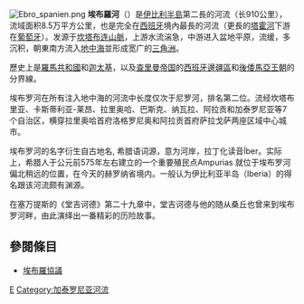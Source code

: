 {{noteTA
|T=zh-hans:埃布罗河; zh-hk:埃布羅河; zh-tw:厄波羅河;
|1=zh-hans:埃布罗; zh-hk:埃布羅; zh-tw:厄波羅;
|2=zh-hans:塔霍河;zh-hk:太加斯河;zh-tw:塔霍河;
}}
{{Geobox|
<!-- *** Name section *** -->  
| name                        = 埃布羅河
<!-- *** Map section *** -->
| map                         = Valle del Ebro.jpg
| map_size                    = 
| map_caption                 = 流域图
<!-- General section *** -->
| other_name                  = {{lang-es|Ebro}}
| other_name1                 = {{lang-ca|Ebre}}
| country                     = 西班牙
| country1                    = 
| length                      = 910
| length_imperial             = 
| watershed                   = 80093
| watershed_imperial          = 
| discharge_location          = 河口
| discharge_average           = 426
| discharge_average_imperial  = 
| discharge_max_month         = 
| discharge_max               = 
| discharge_max_imperial      = 
| discharge_min_month         = 
| discharge_min               = 
| discharge_min_imperial      = 
| discharge1_location         = 
| discharge1_average          = 
| discharge1_average_imperial = 
<!-- *** Source *** -->
| source_name                 = Pico de los Tres Mares
| source_region               = [[坎塔布里亚|坎塔布里亚]]
| source_location             = 
| source_country              = 
| source_country1             = 
| source_elevation            = 1980
| source_elevation_imperial   = 
| source_lat_d                = 
| source_lat_m                = 
| source_lat_s                = 
| source_lat_NS               = 
| source_long_d               = 
| source_long_m               = 
| source_long_s               = 
| source_long_EW              = 
<!-- *** Mouth *** -->
| mouth_name                  = [[塔拉戈纳|塔拉戈纳]]
| mouth_location              = 塔拉戈納省
| mouth_region                = 加泰隆尼亞
| mouth_country               = 
| mouth_country1              = 
| mouth_elevation             = 0
| mouth_elevation_imperial    = 
| mouth_lat_d                 = 
| mouth_lat_m                 = 
| mouth_lat_s                 = 
| mouth_lat_NS                = 
| mouth_long_d                = 
| mouth_long_m                = 
| mouth_long_s                = 
| mouth_long_EW               = 
<!-- *** Tributaries *** -->
| tributary_left              = Nela、Jerea、Bayas、Zadorra
| tributary_left1             = [[埃加河|埃加河]]、[[阿爾加河|阿爾加河]]、[[阿拉贡河|阿拉贡河]]、[[加耶戈河|加耶戈河]]、[[塞格雷河|塞格雷河]]
| tributary_right             = Oca、Oja、[[蒂龙河|蒂龙河]]、[[納赫里利亞河|納赫里利亞河]]、Iregua、[[錫達科斯河|錫達科斯河]]、Alhama
| tributary_right1            = [[哈隆河|哈隆河]]、[[韋爾瓦河|韋爾瓦河]]、Martín、[[瓜達洛佩河|瓜達洛佩河]]、[[馬塔拉尼亞河|馬塔拉尼亞河]]
<!-- *** Image *** --->
| image                       = EbroRiverDelta_ISS009-E-09985.jpg
| image_size                  = 
| image_caption               = 河口三角洲俯瞰
}}
[[File:Ebro_spanien.png|thumb]]
'''埃布羅河'''（{{lang-es|Ebro}}）是[[伊比利半島|伊比利半島]]第二長的河流（长910公里），流域面积8.5万平方公里，也是完全在[[西班牙|西班牙]]境內最長的河流（更長的[[塔霍河|塔霍河]]下游在[[葡萄牙|葡萄牙]]）。发源于[[坎塔布连山脈|坎塔布连山脈]]，上游水流湍急，中游进入盆地平原，流缓，多沉积，朝東南方流入[[地中海|地中海]]並形成宽广的[[三角洲|三角洲]]。

歷史上是[[羅馬共和國|羅馬共和國]]和[[迦太基|迦太基]]，以及[[查里曼帝国|查里曼帝国]]的[[西班牙马克|西班牙邊疆區]]和[[後倭馬亞王朝|後倭馬亞王朝]]的分界線。

埃布罗河在所有注入地中海的河流中长度仅次于尼罗河，排名第二位。流经坎塔布里亚、卡斯蒂利亚-莱昂、拉里奥哈、巴斯克、纳瓦拉、阿拉贡和加泰罗尼亚等7个自治区，横穿拉里奥哈首府洛格罗尼奥和阿拉贡首府萨拉戈萨两座区域中心城市。

埃布罗河的名字{{lang|es|Ebro}}衍生自古地名{{lang|es|Hiber}}, 希腊语词源{{lang|grc|Ἴβηρ}}，意为河岸，拉丁化读音Íber。实际上，希腊人于公元前575年左右建立的一个重要殖民点Ampurias 就位于埃布罗河偏北稍远的位置，在今天的赫罗纳省境内。一般认为伊比利亚半岛（Iberia）的得名跟该河流颇有渊源。

在塞万提斯的《堂吉诃德》第二十九章中，堂吉诃德与他的随从桑丘也曾来到埃布罗河畔，由此演绎出一番精彩的历险故事。

== 參閱條目 ==
* [[埃布羅協議|埃布羅協議]]

[[Category:西班牙河流|E]]
[[Category:加泰罗尼亚河流|Category:加泰罗尼亚河流]]